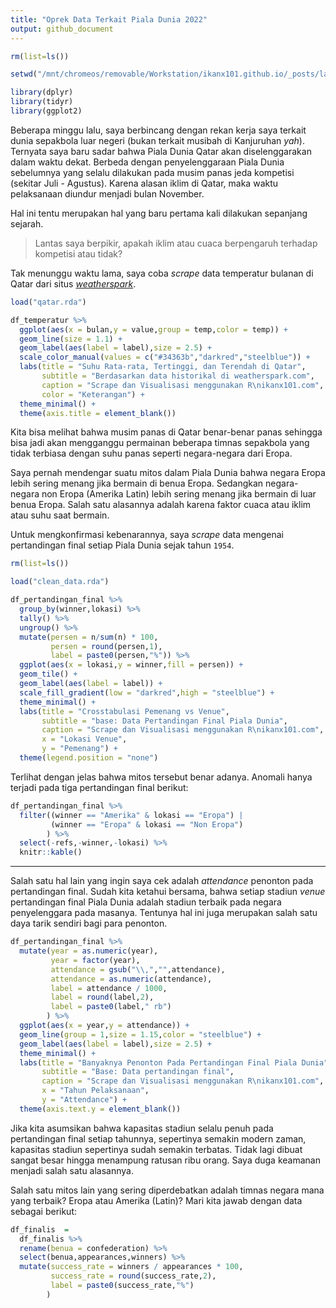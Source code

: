 ```yaml
---
title: "Oprek Data Terkait Piala Dunia 2022"
output: github_document
---
```


```r
rm(list=ls())

setwd("/mnt/chromeos/removable/Workstation/ikanx101.github.io/_posts/lainnya/fifa nutrifood/")

library(dplyr)
library(tidyr)
library(ggplot2)
```

Beberapa minggu lalu, saya berbincang dengan rekan kerja saya terkait dunia sepakbola luar negeri (bukan terkait musibah di Kanjuruhan _yah_). Ternyata saya baru sadar bahwa Piala Dunia Qatar akan diselenggarakan dalam waktu dekat. Berbeda dengan penyelenggaraan Piala Dunia sebelumnya yang selalu dilakukan pada musim panas jeda kompetisi (sekitar Juli - Agustus). Karena alasan iklim di Qatar, maka waktu pelaksanaan diundur menjadi bulan November.

Hal ini tentu merupakan hal yang baru pertama kali dilakukan sepanjang sejarah.

> Lantas saya berpikir, apakah iklim atau cuaca berpengaruh terhadap kompetisi atau tidak?

Tak menunggu waktu lama, saya coba _scrape_ data temperatur bulanan di Qatar dari situs [_weatherspark_](https://weatherspark.com/y/150272/Average-Weather-in-Qatar-Year-Round).

```r
load("qatar.rda")

df_temperatur %>%
  ggplot(aes(x = bulan,y = value,group = temp,color = temp)) +
  geom_line(size = 1.1) +
  geom_label(aes(label = label),size = 2.5) +
  scale_color_manual(values = c("#34363b","darkred","steelblue")) +
  labs(title = "Suhu Rata-rata, Tertinggi, dan Terendah di Qatar",
       subtitle = "Berdasarkan data historikal di weatherspark.com",
       caption = "Scrape dan Visualisasi menggunakan R\nikanx101.com",
       color = "Keterangan") +
  theme_minimal() +
  theme(axis.title = element_blank())
```

Kita bisa melihat bahwa musim panas di Qatar benar-benar panas sehingga bisa jadi akan mengganggu permainan beberapa timnas sepakbola yang tidak terbiasa dengan suhu panas seperti negara-negara dari Eropa.

Saya pernah mendengar suatu mitos dalam Piala Dunia bahwa negara Eropa lebih sering menang jika bermain di benua Eropa. Sedangkan negara-negara non Eropa (Amerika Latin) lebih sering menang jika bermain di luar benua Eropa. Salah satu alasannya adalah karena faktor cuaca atau iklim atau suhu saat bermain.

Untuk mengkonfirmasi kebenarannya, saya _scrape_ data mengenai pertandingan final setiap Piala Dunia sejak tahun `1954`.

```r
rm(list=ls())

load("clean_data.rda")

df_pertandingan_final %>%
  group_by(winner,lokasi) %>%
  tally() %>%
  ungroup() %>%
  mutate(persen = n/sum(n) * 100,
         persen = round(persen,1),
         label = paste0(persen,"%")) %>%
  ggplot(aes(x = lokasi,y = winner,fill = persen)) +
  geom_tile() +
  geom_label(aes(label = label)) +
  scale_fill_gradient(low = "darkred",high = "steelblue") +
  theme_minimal() +
  labs(title = "Crosstabulasi Pemenang vs Venue",
       subtitle = "base: Data Pertandingan Final Piala Dunia",
       caption = "Scrape dan Visualisasi menggunakan R\nikanx101.com",
       x = "Lokasi Venue",
       y = "Pemenang") +
  theme(legend.position = "none")
```

Terlihat dengan jelas bahwa mitos tersebut benar adanya. Anomali hanya terjadi pada tiga pertandingan final berikut:

```r
df_pertandingan_final %>%
  filter((winner == "Amerika" & lokasi == "Eropa") |
         (winner == "Eropa" & lokasi == "Non Eropa")
        ) %>%
  select(-refs,-winner,-lokasi) %>%
  knitr::kable()
```

---

Salah satu hal lain yang ingin saya cek adalah _attendance_ penonton pada pertandingan final. Sudah kita ketahui bersama, bahwa setiap stadiun _venue_ pertandingan final Piala Dunia adalah stadiun terbaik pada negara penyelenggara pada masanya. Tentunya hal ini juga merupakan salah satu daya tarik sendiri bagi para penonton.

```r
df_pertandingan_final %>%
  mutate(year = as.numeric(year),
         year = factor(year),
         attendance = gsub("\\,","",attendance),
         attendance = as.numeric(attendance),
         label = attendance / 1000,
         label = round(label,2),
         label = paste0(label," rb")
        ) %>%
  ggplot(aes(x = year,y = attendance)) +
  geom_line(group = 1,size = 1.15,color = "steelblue") +
  geom_label(aes(label = label),size = 2.5) +
  theme_minimal() +
  labs(title = "Banyaknya Penonton Pada Pertandingan Final Piala Dunia",
       subtitle = "Base: Data pertandingan final",
       caption = "Scrape dan Visualisasi menggunakan R\nikanx101.com",
       x = "Tahun Pelaksanaan",
       y = "Attendance") +
  theme(axis.text.y = element_blank())
```

Jika kita asumsikan bahwa kapasitas stadiun selalu penuh pada pertandingan final setiap tahunnya, sepertinya semakin modern zaman, kapasitas stadiun sepertinya sudah semakin terbatas. Tidak lagi dibuat sangat besar hingga menampung ratusan ribu orang. Saya duga keamanan menjadi salah satu alasannya.

Salah satu mitos lain yang sering diperdebatkan adalah timnas negara mana yang terbaik? Eropa atau Amerika (Latin)? Mari kita jawab dengan data sebagai berikut:

```r
df_finalis  = 
  df_finalis %>%
  rename(benua = confederation) %>%
  select(benua,appearances,winners) %>%
  mutate(success_rate = winners / appearances * 100,
         success_rate = round(success_rate,2),
         label = paste0(success_rate,"%")
        )

```
